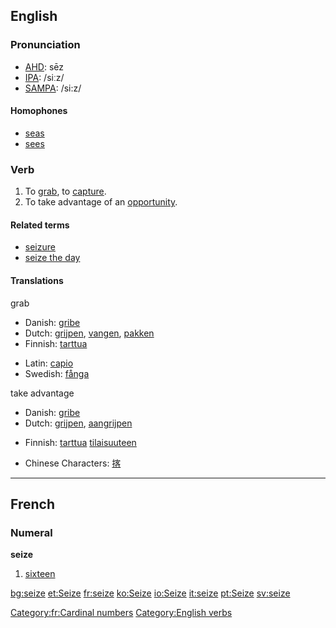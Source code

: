 ==English==

===Pronunciation===
*[[w:AHD|AHD]]: sēz
*[[w:IPA|IPA]]: /siːz/
*[[w:SAMPA|SAMPA]]: /si:z/

{{rfap}}

====Homophones====
*[[seas]]
*[[sees]]

===Verb===
{{en-infl-reg-other-e|seiz|e}}

# To [[grab]], to [[capture]].
# To take advantage of an [[opportunity]].

====Related terms====
*[[seizure]]
*[[seize the day]]

====Translations====
;grab 
{{top}}
*Danish: [[gribe]]
*Dutch: [[grijpen]], [[vangen]], [[pakken]] 
*Finnish: [[tarttua]]
{{mid}}
*Latin: [[capio]]
*Swedish: [[fånga]]
{{bottom}}

;take advantage
{{top}}
*Danish: [[gribe]]
*Dutch: [[grijpen]], [[aangrijpen]]
{{mid}}
*Finnish: [[tarttua]] [[tilaisuus|tilaisuuteen]]
{{bottom}}
{{checktrans}}
*Chinese Characters: [[揢]]

----

==French==
===Numeral===
'''seize'''

#[[sixteen]]

[[Category:fr:Cardinal numbers]]
[[Category:English verbs]]

[[bg:seize]]
[[et:Seize]]
[[fr:seize]]
[[ko:Seize]]
[[io:Seize]]
[[it:seize]]
[[pt:Seize]]
[[sv:seize]]